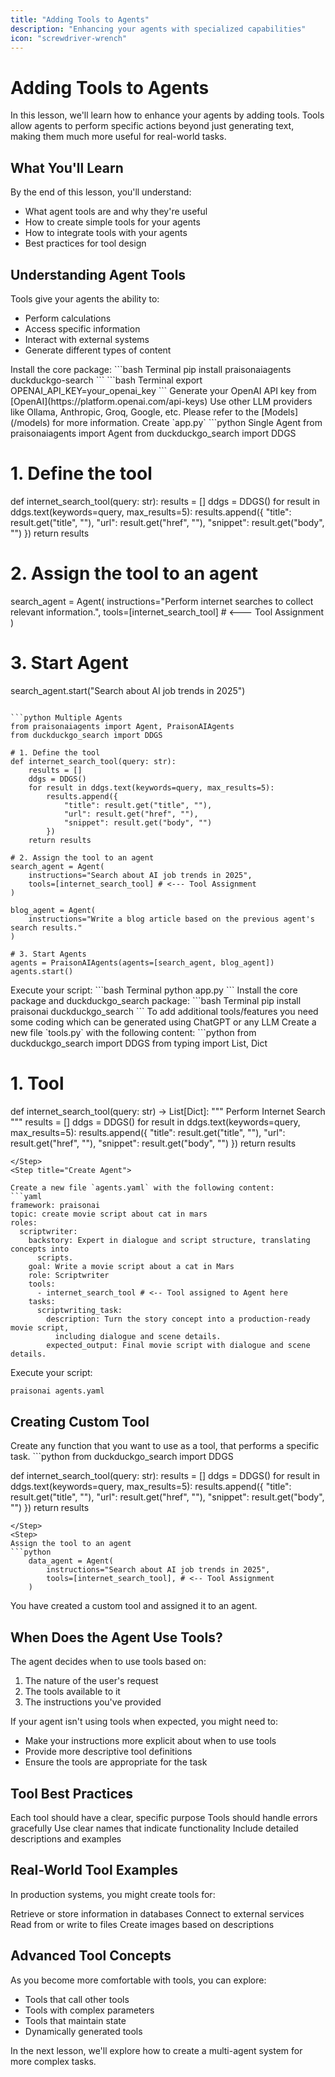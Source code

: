 ```yaml
---
title: "Adding Tools to Agents"
description: "Enhancing your agents with specialized capabilities"
icon: "screwdriver-wrench"
---
```


# Adding Tools to Agents

In this lesson, we'll learn how to enhance your agents by adding tools. Tools allow agents to perform specific actions beyond just generating text, making them much more useful for real-world tasks.

## What You'll Learn

By the end of this lesson, you'll understand:
- What agent tools are and why they're useful
- How to create simple tools for your agents
- How to integrate tools with your agents
- Best practices for tool design

## Understanding Agent Tools

Tools give your agents the ability to:
- Perform calculations
- Access specific information
- Interact with external systems
- Generate different types of content

<Tabs>

<Tab title="Code">
<Steps>

  <Step title="Install PraisonAI">
Install the core package:
```bash Terminal
pip install praisonaiagents duckduckgo-search
```
  </Step>

  <Step title="Configure Environment">
  ```bash Terminal
  export OPENAI_API_KEY=your_openai_key
  ```
  Generate your OpenAI API key from [OpenAI](https://platform.openai.com/api-keys)
  Use other LLM providers like Ollama, Anthropic, Groq, Google, etc. Please refer to the [Models](/models) for more information.
  </Step>

  <Step title="Create Agent with Tool">
    Create `app.py`
<CodeGroup>
```python Single Agent
from praisonaiagents import Agent
from duckduckgo_search import DDGS

# 1. Define the tool
def internet_search_tool(query: str):
    results = []
    ddgs = DDGS()
    for result in ddgs.text(keywords=query, max_results=5):
        results.append({
            "title": result.get("title", ""),
            "url": result.get("href", ""),
            "snippet": result.get("body", "")
        })
    return results

# 2. Assign the tool to an agent
search_agent = Agent(
    instructions="Perform internet searches to collect relevant information.",
    tools=[internet_search_tool] # <--- Tool Assignment
)

# 3. Start Agent
search_agent.start("Search about AI job trends in 2025")
```

```python Multiple Agents
from praisonaiagents import Agent, PraisonAIAgents
from duckduckgo_search import DDGS

# 1. Define the tool
def internet_search_tool(query: str):
    results = []
    ddgs = DDGS()
    for result in ddgs.text(keywords=query, max_results=5):
        results.append({
            "title": result.get("title", ""),
            "url": result.get("href", ""),
            "snippet": result.get("body", "")
        })
    return results

# 2. Assign the tool to an agent
search_agent = Agent(
    instructions="Search about AI job trends in 2025",
    tools=[internet_search_tool] # <--- Tool Assignment
)

blog_agent = Agent(
    instructions="Write a blog article based on the previous agent's search results."
)

# 3. Start Agents
agents = PraisonAIAgents(agents=[search_agent, blog_agent])
agents.start()
```
</CodeGroup>
  </Step>

  <Step title="Start Agents">
    Execute your script:
```bash Terminal
python app.py
```
  </Step>
</Steps>

</Tab>
<Tab title="No Code">
<Steps>
<Step title="Install PraisonAI">
Install the core package and duckduckgo_search package:
```bash Terminal
pip install praisonai duckduckgo_search
```
</Step>
<Step title="Create Custom Tool">
<Info>
To add additional tools/features you need some coding which can be generated using ChatGPT or any LLM
</Info>
Create a new file `tools.py` with the following content:
```python
from duckduckgo_search import DDGS
from typing import List, Dict

# 1. Tool
def internet_search_tool(query: str) -> List[Dict]:
    """
    Perform Internet Search
    """
    results = []
    ddgs = DDGS()
    for result in ddgs.text(keywords=query, max_results=5):
        results.append({
            "title": result.get("title", ""),
            "url": result.get("href", ""),
            "snippet": result.get("body", "")
        })
    return results  
```
</Step>
<Step title="Create Agent">

Create a new file `agents.yaml` with the following content:
```yaml
framework: praisonai
topic: create movie script about cat in mars
roles:
  scriptwriter:
    backstory: Expert in dialogue and script structure, translating concepts into
      scripts.
    goal: Write a movie script about a cat in Mars
    role: Scriptwriter
    tools:
      - internet_search_tool # <-- Tool assigned to Agent here
    tasks:
      scriptwriting_task:
        description: Turn the story concept into a production-ready movie script,
          including dialogue and scene details.
        expected_output: Final movie script with dialogue and scene details.
```
</Step>

<Step title="Start Agents">

Execute your script:
```bash Terminal
praisonai agents.yaml
```
</Step>
</Steps>
</Tab>
</Tabs>


## Creating Custom Tool
<Steps>
<Step>
Create any function that you want to use as a tool, that performs a specific task.
```python
from duckduckgo_search import DDGS

def internet_search_tool(query: str):
    results = []
    ddgs = DDGS()
    for result in ddgs.text(keywords=query, max_results=5):
        results.append({
            "title": result.get("title", ""),
            "url": result.get("href", ""),
            "snippet": result.get("body", "")
        })
    return results
```
</Step>
<Step>
Assign the tool to an agent
```python
    data_agent = Agent(
        instructions="Search about AI job trends in 2025",
        tools=[internet_search_tool], # <-- Tool Assignment
    )
```
</Step>
</Steps>

<Card title="That's it!">
<Check>You have created a custom tool and assigned it to an agent.</Check>
</Card>

## When Does the Agent Use Tools?

The agent decides when to use tools based on:
1. The nature of the user's request
2. The tools available to it
3. The instructions you've provided

If your agent isn't using tools when expected, you might need to:
- Make your instructions more explicit about when to use tools
- Provide more descriptive tool definitions
- Ensure the tools are appropriate for the task

## Tool Best Practices

<CardGroup cols={2}>
  <Card title="Specific Purpose" icon="bullseye">
    Each tool should have a clear, specific purpose
  </Card>
  <Card title="Error Handling" icon="shield-check">
    Tools should handle errors gracefully
  </Card>
  <Card title="Descriptive Names" icon="tag">
    Use clear names that indicate functionality
  </Card>
  <Card title="Clear Documentation" icon="file-lines">
    Include detailed descriptions and examples
  </Card>
</CardGroup>

## Real-World Tool Examples

In production systems, you might create tools for:

<CardGroup cols={2}>
  <Card title="Database Access" icon="database">
    Retrieve or store information in databases
  </Card>
  <Card title="API Integration" icon="link">
    Connect to external services
  </Card>
  <Card title="File Operations" icon="folder">
    Read from or write to files
  </Card>
  <Card title="Image Generation" icon="image">
    Create images based on descriptions
  </Card>
</CardGroup>

## Advanced Tool Concepts

As you become more comfortable with tools, you can explore:
- Tools that call other tools
- Tools with complex parameters
- Tools that maintain state
- Dynamically generated tools

In the next lesson, we'll explore how to create a multi-agent system for more complex tasks.

